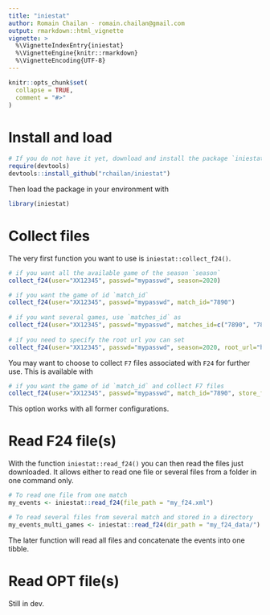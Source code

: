 ```yaml
---
title: "iniestat"
author: Romain Chailan - romain.chailan@gmail.com
output: rmarkdown::html_vignette
vignette: >
  %\VignetteIndexEntry{iniestat}
  %\VignetteEngine{knitr::rmarkdown}
  %\VignetteEncoding{UTF-8}
---
```


```r
knitr::opts_chunk$set(
  collapse = TRUE,
  comment = "#>"
)
```

# Install and load

```r
# If you do not have it yet, download and install the package `iniestat` with
require(devtools)
devtools::install_github("rchailan/iniestat")
```

Then load the package in your environment with
```r
library(iniestat)
```

# Collect files

The very first function you want to use is `iniestat::collect_f24()`.
```r
# if you want all the available game of the season `season`
collect_f24(user="XX12345", passwd="mypasswd", season=2020)

# if you want the game of id `match_id`
collect_f24(user="XX12345", passwd="mypasswd", match_id="7890")
 
# if you want several games, use `matches_id` as
collect_f24(user="XX12345", passwd="mypasswd", matches_id=c("7890", "7891", "7177"))
 
# if you need to specify the root url you can set
collect_f24(user="XX12345", passwd="mypasswd", season=2020, root_url="https://my_new_root_url")
```

You may want to choose to collect `F7` files associated with `F24` for further use. This is available with 
```r
# if you want the game of id `match_id` and collect F7 files
collect_f24(user="XX12345", passwd="mypasswd", match_id="7890", store_f7 = TRUE)
```
This option works with all former configurations.

# Read F24 file(s)

With the function `iniestat::read_f24()` you can then read the files just downloaded.
It allows either to read one file or several files from a folder in one command only.

```r
# To read one file from one match
my_events <- iniestat::read_f24(file_path = "my_f24.xml")

# To read several files from several match and stored in a directory
my_events_multi_games <- iniestat::read_f24(dir_path = "my_f24_data/")
```

The later function will read all files and concatenate the events into one tibble.

# Read OPT file(s)

Still in dev.